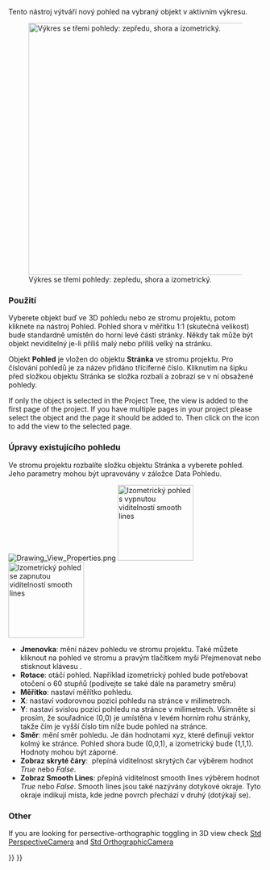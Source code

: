<languages/>
{{docnav
|[[Drawing_Landscape_A3|New A3 landscape drawing]]
|[[Drawing_Annotation|Annotation]]
|[[Drawing_Workbench|Drawing Workbench]]
|IconL=Drawing_Landscape_A3.png
|IconC=Workbench_Drawing.svg
|IconR=Drawing_Annotation.png
}}

<div class="mw-translate-fuzzy">
{{GuiCommand/cs|Name=Drawing View|Name/cs=Drawing View|Workbenches=[[Drawing Workbench/cs|Výkres]], Complete|MenuLocation=Drawing → Insert view in drawing|Shortcut=none|SeeAlso=[[Drawing Landscape A3/cs|Výkres A3 na šířku]]}}
</div>

Tento nástroj výtváří nový pohled na vybraný objekt v aktivním výkresu.


[[File:Drawing_Views.png|500px|Výkres se třemi pohledy: zepředu, shora a izometrický.]]

<div class="mw-translate-fuzzy">
=== Použití ===
Vyberete objekt buď ve 3D pohledu nebo ze stromu projektu, potom kliknete na nástroj Pohled. Pohled shora v měřítku 1:1 (skutečná velikost) bude standardně umístěn do horní levé části stránky. Někdy tak může být objekt neviditelný je-li příliš malý nebo příliš velký na stránku.
</div>

Objekt '''Pohled''' je vložen do objektu '''Stránka''' ve stromu projektu. Pro číslování pohledů je za název přidáno tříciferné číslo. Kliknutím na šipku před složkou objektu Stránka se složka rozbalí a zobrazí se v ní obsažené pohledy.

If only the object is selected in the Project Tree, the view is added to the first page of the project. If you have multiple pages in your project please select the object
and the page it should be added to. Then click on the icon to add the view to the selected page.

=== Úpravy existujícího pohledu ===
Ve stromu projektu rozbalíte složku objektu Stránka a vyberete pohled. Jeho parametry mohou být upravovány v záložce Data Pohledu.

[[File:Drawing_View_Properties.png‎]]
[[File:Drawing_View_Iso.png‎|150px|thumb|Izometrický pohled s vypnutou viditelností smooth lines]]
[[File:Drawing_View_Iso_SmoothLines.png‎‎|thumb|150px|Izometrický pohled se zapnutou viditelností smooth lines]]

* '''Jmenovka''': mění název pohledu ve stromu projektu. Také můžete kliknout na pohled ve stromu a pravým tlačítkem myši Přejmenovat nebo stisknout klávesu {{KEY|F2}}.
* '''Rotace''': otáčí pohled. Například izometrický pohled bude potřebovat otočení o 60 stupňů (podívejte se také dále na parametry směru)
* '''Měřítko''': nastaví měřítko pohledu.
* '''X''': nastaví vodorovnou pozici pohledu na stránce v milimetrech.
* '''Y''': nastaví svislou pozici pohledu na stránce v milimetrech. Všimněte si prosím, že souřadnice (0,0) je umístěna v levém horním rohu stránky, takže čím je vyšší číslo tím níže bude pohled na stránce.
* '''Směr''': mění směr pohledu. Je dán hodnotami xyz, které definují vektor kolmý ke stránce. Pohled shora bude (0,0,1), a izometrický bude (1,1,1). Hodnoty mohou být záporné.
* '''Zobraz skryté čáry''':  přepíná viditelnost skrytých čar výběrem hodnot ''True'' nebo ''False''.
* '''Zobraz Smooth Lines''': přepíná viditelnost smooth lines výběrem hodnot ''True'' nebo ''False''. Smooth lines jsou také nazývány  dotykové okraje. Tyto okraje indikují místa, kde jedne povrch přechází v druhý (dotýkají se).


=== Other ===
If you are looking for persective-orthographic toggling in 3D view check [[Std_PerspectiveCamera|Std PerspectiveCamera]] and [[Std_OrthographicCamera|Std OrthographicCamera]]


{{docnav
|[[Drawing_Landscape_A3|New A3 landscape drawing]]
|[[Drawing_Annotation|Annotation]]
|[[Drawing_Workbench|Drawing Workbench]]
|IconL=Drawing_Landscape_A3.png
|IconC=Workbench_Drawing.svg
|IconR=Drawing_Annotation.png
}}


{{Drawing Tools navi{{#translation:}}}}
{{Userdocnavi{{#translation:}}}}